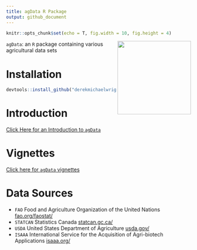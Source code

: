 ```yaml
---
title: agData R Package
output: github_document
---
```


```r
knitr::opts_chunk$set(echo = T, fig.width = 10, fig.height = 4)
```

<img src="hex_agData.png" align="right" width = "200px" />

`agData`: an `R` package containing various agricultural data sets

# Installation

```r
devtools::install_github("derekmichaelwright/agData")
```

# Introduction

[Click Here for an Introduction to `agData`]()

# Vignettes

[Click here for `agData` vignettes]()

# Data Sources

- `FAO` Food and Agriculture Organization of the United Nations [fao.org/faostat/](fao.org/faostat/)
- `STATCAN` Statistics Canada [statcan.gc.ca/](statcan.gc.ca/)
- `USDA` United States Department of Agriculture [usda.gov/](usda.gov/)
- `ISAAA` International Service for the Acquisition of Agri-biotech Applications [isaaa.org/](isaaa.org/)
